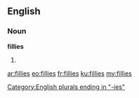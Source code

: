 ==English==

===Noun===
'''fillies'''

# {{plural of|filly}}

[[Category:English plurals ending in "-ies"]]

[[ar:fillies]]
[[eo:fillies]]
[[fr:fillies]]
[[ku:fillies]]
[[my:fillies]]